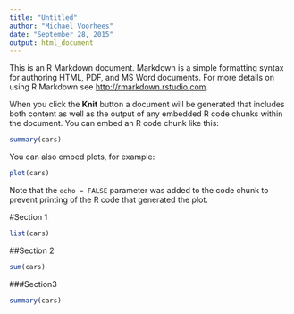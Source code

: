 ```yaml
---
title: "Untitled"
author: "Michael Voorhees"
date: "September 28, 2015"
output: html_document
---
```


This is an R Markdown document. Markdown is a simple formatting syntax for authoring HTML, PDF, and MS Word documents. For more details on using R Markdown see <http://rmarkdown.rstudio.com>.

When you click the **Knit** button a document will be generated that includes both content as well as the output of any embedded R code chunks within the document. You can embed an R code chunk like this:

```r
summary(cars)
```

You can also embed plots, for example:

```r
plot(cars)
```

Note that the `echo = FALSE` parameter was added to the code chunk to prevent printing of the R code that generated the plot.

#Section 1

```r
list(cars)
```

##Section 2

```r
sum(cars)
```

###Section3
```r
summary(cars)
```

